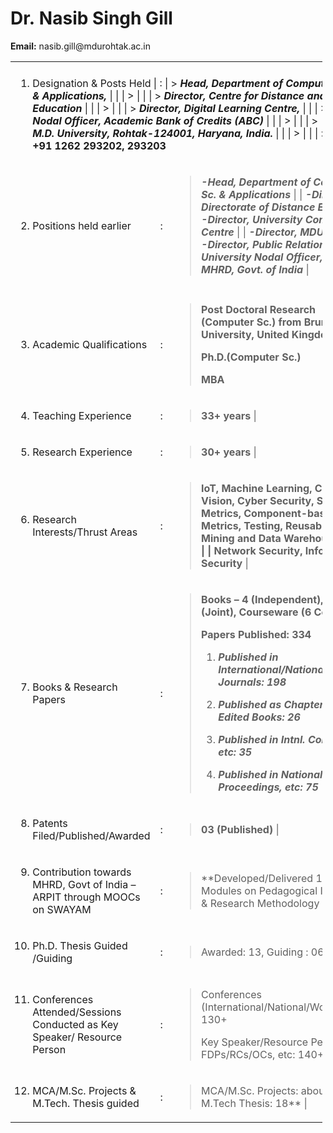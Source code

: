 # Dr. Nasib Singh Gill

**Email:** nasib.gill@mdurohtak.ac.in

+-------------------------------------------------------------------------------+------------+-------------------------------------------------------------------------------------------------------------------------------------------------------------------+
|                                                                               |            |                                                                                                                                                                   |
+-------------------------------------------------------------------------------+------------+-------------------------------------------------------------------------------------------------------------------------------------------------------------------+
| 1.  Designation & Posts Held                                                   | :          | > ***Head, Department of Computer Science & Applications,***                                                                                                      |
|                                                                               |            | >                                                                                                                                                                 |
|                                                                               |            | > ***Director, Centre for Distance and Online Education***                                                                                                        |
|                                                                               |            | >                                                                                                                                                                 |
|                                                                               |            | > ***Director, Digital Learning Centre,***                                                                                                                         |
|                                                                               |            | >                                                                                                                                                                 |
|                                                                               |            | > ***Nodal Officer, Academic Bank of Credits (ABC)***                                                                                                             |
|                                                                               |            | >                                                                                                                                                                 |
|                                                                               |            | > ***M.D. University, Rohtak-124001, Haryana, India.***                                                                                                           |
|                                                                               |            | >                                                                                                                                                                 |
|                                                                               |            | > **Phone: +91 1262 293202, 293203**                                                                                                                                       |
+-------------------------------------------------------------------------------+------------+-------------------------------------------------------------------------------------------------------------------------------------------------------------------+
| 2.  Positions held earlier                                                    | :          | > ***-Head, Department of Computer Sc. & Applications***                                                                                                          |
|                                                                               |            | >                                                                                                                                                                 |
|                                                                               |            | > ***-Director, Directorate of Distance Education***                                                                                                        |
|                                                                               |            | >                                                                                                                                                                 |
|                                                                               |            | > ***-Director, University Computer Centre***                                                                                                                     |
|                                                                               |            | >                                                                                                                                                                 |
|                                                                               |            | > ***-Director, MDU Alumni***                                                                                                                                     |
|                                                                               |            | >                                                                                                                                                                 |
|                                                                               |            | > ***-Director, Public Relations***                                                                                                                               |
|                                                                               |            | >                                                                                                                                                                 |
|                                                                               |            | > ***-University Nodal Officer, AISHE, MHRD, Govt. of India***                                                                                                    |
+-------------------------------------------------------------------------------+------------+-------------------------------------------------------------------------------------------------------------------------------------------------------------------+
|                                                                               |            |                                                                                                                                                                   |
+-------------------------------------------------------------------------------+------------+-------------------------------------------------------------------------------------------------------------------------------------------------------------------+
| 3.  Academic Qualifications                                                   | :          | > **Post Doctoral Research (Computer Sc.) from Brunel University, United Kingdom**                                                                                |
|                                                                               |            | >                                                                                                                                                                 |
|                                                                               |            | > **Ph.D.(Computer Sc.)**                                                                                                                                         |
|                                                                               |            | >                                                                                                                                                                 |
|                                                                               |            | > **MBA**                                                                                                                                                         |
+-------------------------------------------------------------------------------+------------+-------------------------------------------------------------------------------------------------------------------------------------------------------------------+
| 4.  Teaching Experience                                                       | :          | > **33+ years**                                                                                                                                                       |
+-------------------------------------------------------------------------------+------------+-------------------------------------------------------------------------------------------------------------------------------------------------------------------+
| 5.  Research Experience                                                       | :          | > **30+ years**                                                                                                                                                       |
+-------------------------------------------------------------------------------+------------+-------------------------------------------------------------------------------------------------------------------------------------------------------------------+
| 6.  Research Interests/Thrust Areas                                           | :          | > **IoT, Machine Learning, Computer Vision, Cyber Security, Software Metrics, Component-based Metrics, Testing, Reusability, Data Mining and Data Warehousing, NLP, |
|                                                                               |            | >                                                                                                                                                                 |
|                                                                               |            | > Network Security, Information Security**                                                                                                                          |
+-------------------------------------------------------------------------------+------------+-------------------------------------------------------------------------------------------------------------------------------------------------------------------+
| 7.  Books & Research Papers                                                   | :          | >**Books -- 4 (Independent), 1 (Joint), Courseware (6 Courses)**                                                                                                  |
|                                                                               |            | >                                                                                                                                                                 |
|                                                                               |            | >**Papers Published: 334**                                                                                                                                        |
|                                                                               |            | >                                                                                                                                                                 |
|                                                                               |            | >1.  ***Published in International/National Journals: 198***                                                                                                      |
|                                                                               |            | >                                                                                                                                                                 |
|                                                                               |            | >2.  ***Published as Chapters in Edited Books: 26***                                                                                                              |
|                                                                               |            | >                                                                                                                                                                 |
|                                                                               |            | >3.  ***Published in Intnl. Conf. Proc., etc: 35***                                                                                                               |
|                                                                               |            | >                                                                                                                                                                 |
|                                                                               |            | >4.  ***Published in National Conf. Proceedings, etc: 75***                                                                                                       |
+-------------------------------------------------------------------------------+------------+-------------------------------------------------------------------------------------------------------------------------------------------------------------------+
| 8.  Patents Filed/Published/Awarded                                           | :          | > **03 (Published)**                                                                                                                                                  |
+-------------------------------------------------------------------------------+------------+-------------------------------------------------------------------------------------------------------------------------------------------------------------------+
| 9.  Contribution towards MHRD, Govt of India -- ARPIT through MOOCs on SWAYAM | :          | > **Developed/Delivered 13 Course Modules on Pedagogical Innovations & Research Methodology                                                                         |
+-------------------------------------------------------------------------------+------------+-------------------------------------------------------------------------------------------------------------------------------------------------------------------+
| 10. Ph.D. Thesis Guided /Guiding                                              | :          | > Awarded: 13, Guiding : 06                                                                                                                                       |
+-------------------------------------------------------------------------------+------------+-------------------------------------------------------------------------------------------------------------------------------------------------------------------+
| 11. Conferences Attended/Sessions Conducted as Key Speaker/ Resource Person   | :          | > Conferences (International/National/Workshops): 130+                                                                                                            |
|                                                                               |            | >                                                                                                                                                                 |
|                                                                               |            | > Key Speaker/Resource Person in FDPs/RCs/OCs, etc: 140+                                                                                                          |
+-------------------------------------------------------------------------------+------------+-------------------------------------------------------------------------------------------------------------------------------------------------------------------+
| 12. MCA/M.Sc. Projects & M.Tech. Thesis guided                                | :          | > MCA/M.Sc. Projects: about 375+;                                                                                                                                 |
|                                                                               |            | >                                                                                                                                                                 |
|                                                                               |            | > M.Tech Thesis: 18**                                                                                                                                               |
+-------------------------------------------------------------------------------+------------+-------------------------------------------------------------------------------------------------------------------------------------------------------------------+

